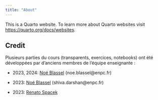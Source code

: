 ```yaml
---
title: "About"
---
```


This is a Quarto website. To learn more about Quarto websites visit <https://quarto.org/docs/websites>.

## Credit

Plusieurs parties du cours (transparents, exercices, notebooks) ont été développées par d'anciens membres de l'équipe enseignante :

- 2023, 2024: [Noé Blassel](https://noeblassel.github.io/) (noe.blassel@enpc.fr)

- 2023: [Noé Blassel](https://shiva-darshan.github.io/) (shiva.darshan@enpc.fr)

- 2023: [Renato Spacek](https://fr.linkedin.com/in/renatospacek)
